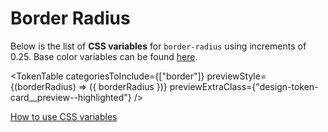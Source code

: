 
<Meta title="Design Tokens/Border Radius" />

# Border Radius

Below is the list of **CSS variables** for `border-radius` using increments of 0.25.
Base color variables can be found [here](?path=/docs/design-tokens-global--docs#spacing).

<TokenTable
  categoriesToInclude={["border"]}
  previewStyle={(borderRadius) => ({ borderRadius })}
  previewExtraClass={"design-token-card__preview--highlighted"}
/>

[How to use CSS variables](?path=/docs/design-tokens-global--docs#how-to-use-css-variables)